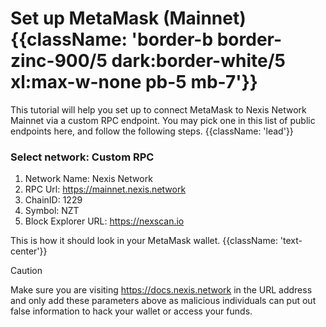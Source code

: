 

# Set up MetaMask (Mainnet) {{className: 'border-b border-zinc-900/5 dark:border-white/5 xl:max-w-none pb-5 mb-7'}}

This tutorial will help you set up to connect MetaMask to Nexis Network Mainnet via a custom RPC endpoint. You may pick one in this list of public endpoints here, and follow the following steps. {{className: 'lead'}}

### Select network: Custom RPC

<ImageOther img={imgMetamask} width={354} height={510} />

1. Network Name: Nexis Network
2. RPC Url: https://mainnet.nexis.network​
3. ChainID: 1229
4. Symbol: NZT
5. Block Explorer URL: https://nexscan.io​

<ImageOther img={imgNexisnet} width={590} height={1280} />

This is how it should look in your MetaMask wallet. {{className: 'text-center'}}

<Note>
Caution

Make sure you are visiting https://docs.nexis.network in the URL address and only add these parameters above as malicious individuals can put out false information to hack your wallet or access your funds.

</Note>
